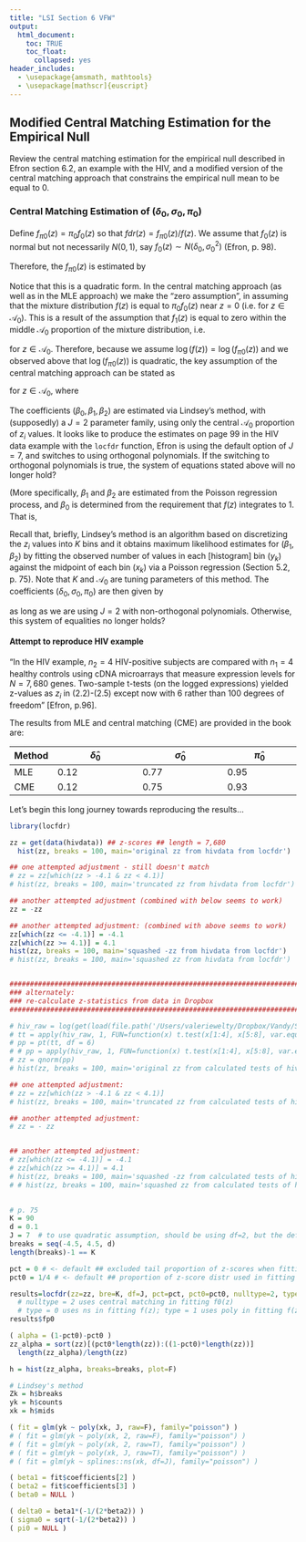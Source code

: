 ```yaml
---
title: "LSI Section 6 VFW"
output:
  html_document:
    toc: TRUE
    toc_float:
      collapsed: yes
header_includes:
  - \usepackage{amsmath, mathtools}
  - \usepackage[mathscr]{euscript}
---
```

  
## Modified Central Matching Estimation for the Empirical Null

Review the central matching estimation for the empirical null described in Efron section 6.2, an example with the HIV<!-- and simulated data -->, and a modified version of the central matching approach that constrains the empirical null mean to be equal to 0.   
  
### Central Matching Estimation of $(\delta_0, \sigma_0, \pi_0)$

Define $f_{\pi 0}(z) = \pi_0 f_0(z)$ so that $fdr(z) = f_{\pi 0}(z)/f(z)$. We assume that $f_0(z)$ is normal but not necessarily $N(0, 1)$, say $f_0(z) \sim N(\delta_0, \sigma_0^2)$ (Efron, p. 98). 

Therefore, the $f_{\pi 0}(z)$ is estimated by 

\begin{align}
f_{\pi 0}(z) & = \pi_0 f_0(z) \\
& = \pi_0 \cdot \left[ \frac{1}{\sqrt{2 \pi \sigma_0^2}} \exp \left[ \frac{-1}{2 \sigma_0^2} (z - \delta_0^2) \right] \right] \\
& = \pi_0 \cdot (2 \pi \sigma_0^2)^{-1/2} \cdot \exp \left[-\frac{1}{2} \left( \frac{z^2}{\sigma_0^2} - \frac{2 z \delta_0}{\sigma_0^2} + \frac{\delta_0^2}{\sigma_0^2} \right)  \right] \\
& \text {and} \\
\log (f_{\pi 0}(z)) & = \log (\pi_0) - \frac{1}{2} \log(2 \pi \sigma_0^2) + \left[-\frac{1}{2} \left( \frac{1}{\sigma_0^2} z^2 - \frac{2 \delta_0}{\sigma_0^2} z  + \frac{\delta_0^2}{\sigma_0^2} \right)  \right] \\
& = \left[\log(\pi_0) - \frac{1}{2} \left( \log(2\pi \sigma_0^2) + \frac{\delta_0^2}{\sigma_0^2 } \right) \right] + \frac{\delta_0}{\sigma_0^2} z - \frac{1}{2\sigma_0^2} z^2.
\end{align}

Notice that this is a quadratic form. In the central matching approach (as well as in the MLE approach) we make the "zero assumption", in assuming that the mixture distribution $f(z)$ is equal to  $\pi_0 f_0(z)$ near $z=0$ (i.e. for $z \in \mathscr{A}_0$). This is a result of the assumption that $f_1(z)$ is equal to zero within the middle $\mathscr{A}_0$ proportion of the mixture distribution, i.e.

\begin{align}
f(z) & = \pi_0 f_0(z) + (1-\pi_0) \cdot 0 \\
& = \pi_0 f_0(z) \\
& = f_{\pi 0}(z)
\end{align} 

for $z \in \mathscr{A}_0$. Therefore, because we assume $\log(f(z)) = \log(f_{\pi 0}(z))$ and we observed above that $\log(f_{\pi 0}(z))$ is quadratic, the key assumption of the central matching approach can be stated as 

\begin{align}
\log(f(z)) = \log(f_{\pi 0}(z)) = \beta_0 + \beta_1 z + \beta_2 z^2 \\
\end{align}

for $z \in \mathscr{A}_0$, where 

\begin{align}
\beta_0 & = \log(\pi_0) - \frac{1}{2} \left( \log(2\pi \sigma_0^2) + \frac{\delta_0^2}{\sigma_0^2 } \right) \\
\beta_1 & = \frac{\delta_0}{\sigma_0^2} \\
\beta_2 & = - \frac{1}{2\sigma_0^2}. \\
\end{align}

The coefficients $(\beta_0, \beta_1, \beta_2)$ are estimated via Lindsey's method, with (supposedly) a $J=2$ parameter family, using only the central $\mathscr{A}_0$ proportion of $z_i$ values. It looks like to produce the estimates on page 99 in the HIV data example with the `locfdr` function, Efron is using the default option of $J=7$, and switches to using orthogonal polynomials. If the switching to orthogonal polynomials is true, the system of equations stated above will no longer hold? 

(More specifically, $\beta_1$ and $\beta_2$ are estimated from the Poisson regression process, and $\beta_0$ is determined from the requirement that $f(z)$ integrates to 1. That is, 

\begin{align}
\beta_0 & : \\
& \int f(z) dz = 1 \\
& \int \exp (\beta_0 + \beta_1 z + \beta_2 z^2) dz = 1 \\
& ... \\
& ... )
\end{align}


Recall that, briefly, Lindsey's method is an algorithm based on discretizing the $z_i$ values into $K$ bins and it obtains maximum likelihood estimates for $(\beta_1, \beta_2)$ by fitting the observed number of values in each [histogram] bin ($y_k$) against the midpoint of each bin ($x_k$) via a Poisson regression (Section 5.2, p. 75). Note that $K$ and $\mathscr{A}_0$ are tuning parameters of this method. The coefficients $(\delta_0, \sigma_0, \pi_0)$ are then given by

\begin{align}
\sigma_0 & = \sqrt{-\frac{1}{2 \beta_2}} \\
\delta_0 & = \beta_1 \sigma_0^2 \\
& = \beta_1 \left( -\frac{1}{2 \beta_2} \right) \\
\pi_0 & = \exp \left[\beta_0 + \frac{1}{2} \left( \log (2\pi \sigma_0^2) + \frac{\delta_0^2}{\sigma_0^2}  \right)  \right] \\
& = \exp \left[\beta_0 + \frac{1}{2} \left( \log (2\pi \sigma_0^2) + \frac{\beta_1^2 \sigma_0^4}{\sigma_0^2}  \right)  \right] \\
& = \exp \left[\beta_0 + \frac{1}{2} \left( \log (2\pi \sigma_0^2) + \beta_1^2 \sigma_0^2  \right)  \right] \\
& = \exp \left[\beta_0 + \frac{1}{2} \left( \log \left(2\pi \left( -\frac{1}{2 \beta_2} \right) \right) + \beta_1^2 \left( -\frac{1}{2 \beta_2} \right) \right)  \right] \\
& = \exp \left[ \beta_0 + \frac{1}{2} \left( \log (-\pi) - \log (\beta_2) - \frac{\beta_1^2}{2 \beta_2} \right) \right],
\end{align}

as long as we are using $J=2$ with non-orthogonal polynomials. Otherwise, this system of equalities no longer holds?

#### Attempt to reproduce HIV example 

"In the HIV example, $n_2 = 4$ HIV-positive subjects are compared with $n_1=4$ healthy controls using cDNA microarrays  that measure expression levels for $N=7,680$ genes. Two-sample t-tests (on the logged expressions) yielded z-values as $z_i$ in (2.2)-(2.5) except now with 6 rather than 100 degrees of freedom" [Efron, p.96]. 

The results from MLE and central matching (CME) are provided in the book are:

| Method  | $\widehat{\delta}_0$ | $\widehat{\sigma}_0$ | $\widehat{\pi}_0$ |
|---------|----------------------|----------------------|-------------------|
| MLE     | 0.12                 | 0.77                 | 0.95              | 
| CME     | 0.12                 | 0.75                 | 0.93              | 


Let's begin this long journey towards reproducing the results... 

```r
library(locfdr)

zz = get(data(hivdata)) ## z-scores ## length = 7,680
  hist(zz, breaks = 100, main='original zz from hivdata from locfdr')

## one attempted adjustment - still doesn't match
# zz = zz[which(zz > -4.1 & zz < 4.1)]
# hist(zz, breaks = 100, main='truncated zz from hivdata from locfdr')

## another attempted adjustment (combined with below seems to work)
zz = -zz

## another attempted adjustment: (combined with above seems to work)
zz[which(zz <= -4.1)] = -4.1
zz[which(zz >= 4.1)] = 4.1
hist(zz, breaks = 100, main='squashed -zz from hivdata from locfdr')
# hist(zz, breaks = 100, main='squashed zz from hivdata from locfdr')


###########################################################################################
### alternately: 
### re-calculate z-statistics from data in Dropbox
###########################################################################################

# hiv_raw = log(get(load(file.path('/Users/valeriewelty/Dropbox/Vandy/SEDS Lab Group/SEDSLab/LSI Book/Data and Programs', 'hivdata.Rda'))), base = exp(1))
# tt = apply(hiv_raw, 1, FUN=function(x) t.test(x[1:4], x[5:8], var.equal = TRUE)$statistic)
# pp = pt(tt, df = 6)
# # pp = apply(hiv_raw, 1, FUN=function(x) t.test(x[1:4], x[5:8], var.equal = TRUE)$p.value)
# zz = qnorm(pp)
# hist(zz, breaks = 100, main='original zz from calculated tests of hivdata from dropbox')

## one attempted adjustment: 
# zz = zz[which(zz > -4.1 & zz < 4.1)]
# hist(zz, breaks = 100, main='truncated zz from calculated tests of hivdata from dropbox')

## another attempted adjustment:
# zz = - zz


## another attempted adjustment:
# zz[which(zz <= -4.1)] = -4.1
# zz[which(zz >= 4.1)] = 4.1
# hist(zz, breaks = 100, main='squashed -zz from calculated tests of hivdata from dropbox')
# # hist(zz, breaks = 100, main='squashed zz from calculated tests of hivdata from dropbox')
  
```

```r
# p. 75
K = 90
d = 0.1
J = 7  # to use quadratic assumption, should be using df=2, but the default of 7 for locfdr produces approximately matching results
breaks = seq(-4.5, 4.5, d)
length(breaks)-1 == K

pct = 0 # <- default ## excluded tail proportion of z-scores when fitting f(z)
pct0 = 1/4 # <- default ## proportion of z-score distr used in fitting null density by central matching; if vector, provides lower and upper tail cutoffs, and if scalar, provides lower tail cutoff

```

```r
results=locfdr(zz=zz, bre=K, df=J, pct=pct, pct0=pct0, nulltype=2, type=1)
  # nulltype = 2 uses central matching in fitting f0(z)
  # type = 0 uses ns in fitting f(z); type = 1 uses poly in fitting f(z)
results$fp0
```


```r
( alpha = (1-pct0)-pct0 )
zz_alpha = sort(zz)[(pct0*length(zz)):((1-pct0)*length(zz))]
  length(zz_alpha)/length(zz)

h = hist(zz_alpha, breaks=breaks, plot=F)

# Lindsey's method
Zk = h$breaks
yk = h$counts
xk = h$mids

( fit = glm(yk ~ poly(xk, J, raw=F), family="poisson") )
# ( fit = glm(yk ~ poly(xk, 2, raw=F), family="poisson") )
# ( fit = glm(yk ~ poly(xk, 2, raw=T), family="poisson") )
# ( fit = glm(yk ~ poly(xk, J, raw=T), family="poisson") )
# ( fit = glm(yk ~ splines::ns(xk, df=J), family="poisson") )

( beta1 = fit$coefficients[2] )
( beta2 = fit$coefficients[3] )
( beta0 = NULL )

( delta0 = beta1*(-1/(2*beta2)) )
( sigma0 = sqrt(-1/(2*beta2)) )
( pi0 = NULL )

```

<!-- 
### Central Matching Estimation for $\delta_0 = 0$

Now, we take a similar approach but instead we require that the null distribution have mean 0, while allowing the variance to differ, i.e. let $f_0(z) \sim N(0, \sigma_0^2)$. 
-->

